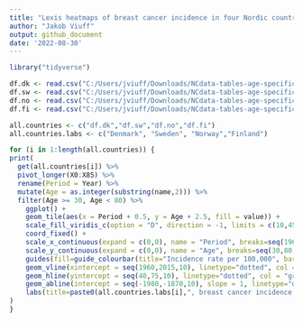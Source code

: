 ```yaml
---
title: "Lexis heatmaps of breast cancer incidence in four Nordic countries"
author: "Jakob Viuff"
output: github_document
date: '2022-08-30'
---
```


```r
library("tidyverse")
```

```r
df.dk <- read.csv("C:/Users/jviuff/Downloads/NCdata-tables-age-specific-rates-pop(208)-can(180)-incidence-females-y(1960-2019).csv")
df.sw <- read.csv("C:/Users/jviuff/Downloads/NCdata-tables-age-specific-rates-pop(752)-can(180)-incidence-females-y(1960-2019).csv")
df.no <- read.csv("C:/Users/jviuff/Downloads/NCdata-tables-age-specific-rates-pop(578)-can(180)-incidence-females-y(1960-2019).csv")
df.fi <- read.csv("C:/Users/jviuff/Downloads/NCdata-tables-age-specific-rates-pop(246)-can(180)-incidence-females-y(1960-2019).csv")

all.countries <- c("df.dk","df.sw","df.no","df.fi")
all.countries.labs <- c("Denmark", "Sweden", "Norway","Finland")
```

```r
for (i in 1:length(all.countries)) {
print(
  get(all.countries[i]) %>%
  pivot_longer(X0:X85) %>% 
  rename(Period = Year) %>% 
  mutate(Age = as.integer(substring(name,2))) %>% 
  filter(Age >= 30, Age < 80) %>% 
    ggplot() + 
    geom_tile(aes(x = Period + 0.5, y = Age + 2.5, fill = value)) +
    scale_fill_viridis_c(option = "D", direction = -1, limits = c(10,450), oob = scales::squish) +
    coord_fixed() +
    scale_x_continuous(expand = c(0,0), name = "Period", breaks=seq(1960,2020,5)) +
    scale_y_continuous(expand = c(0,0), name = "Age", breaks=seq(30,80,5)) +
    guides(fill=guide_colourbar(title="Incidence rate per 100,000", barwidth = 0.5, barheight = 20)) +
    geom_vline(xintercept = seq(1960,2015,10), linetype="dotted", col = "grey", alpha = .7) +
    geom_hline(yintercept = seq(40,75,10), linetype="dotted", col = "grey", alpha = .7) +
    geom_abline(intercept = seq(-1980,-1870,10), slope = 1, linetype="dotted", col = "grey", alpha = .7) +
    labs(title=paste0(all.countries.labs[i],", breast cancer incidence 1960-2019"))
)
}
```